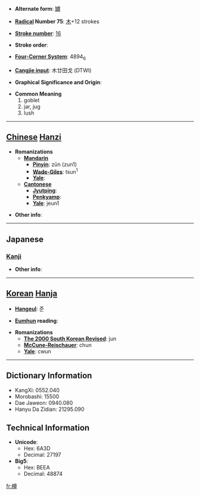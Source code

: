 * '''Alternate form''': [[罇]]

* '''[[Wiktionary:Chinese radical index| Radical]] Number 75''': [[Wiktionary:Chinese radical index 木|木]]+12 strokes

* '''[[Wiktionary:Chinese total strokes index|Stroke number]]''': [[Wiktionary:Chinese total strokes index 16|16]]

* '''Stroke order''': 

* '''[[Wiktionary:Chinese four corner index|Four-Corner System]]''': 4894<sub>6</sub>

* '''[[Wiktionary:Chinese Cangjie index|Cangjie input]]''': 木廿田戈 (DTWI)

* '''Graphical Significance and Origin''': 

* '''Common Meaning'''
*#goblet
*# jar, jug
*# lush


----

== [[Chinese]] [[Hanzi]] ==

* '''Romanizations'''
** '''[[Mandarin]]'''
*** '''[[Pinyin]]''': zūn (zun1)
*** '''[[Wade-Giles]]''': tsun<sup>1</sup>
*** '''[[Yale]]''': 
** '''[[Cantonese]]'''
*** '''[[Jyutping]]''':
*** '''[[Penkyamp]]''': 
*** '''[[Yale]]''': jeun1

* '''Other info''': 

----

==Japanese==
===[[Kanji]]===
{{kanji|on readings=[[そん]] (son)|kun readings=[[たる]] (taru)}}

* '''Other info''':  

----

== [[Korean]] [[Hanja]] ==

* '''[[Hangeul]]''': 준

* '''[[Eumhun]] reading''': 

* '''Romanizations'''
** '''[[The 2000 South Korean Revised Romanization|The 2000 South Korean Revised]]''': jun
** '''[[McCune-Reischauer]]''': chun
** '''[[Yale]]''': cwun

----

== Dictionary Information ==

* KangXi: 0552.040
* Morobashi: 15500
* Dae Jaweon: 0940.080
* Hanyu Da Zidian: 21295.090

== Technical Information ==

* '''Unicode''':
** Hex: 6A3D
** Decimal: 27197
* '''Big5''':
** Hex: BEEA
** Decimal: 48874

[[fr:樽]]
